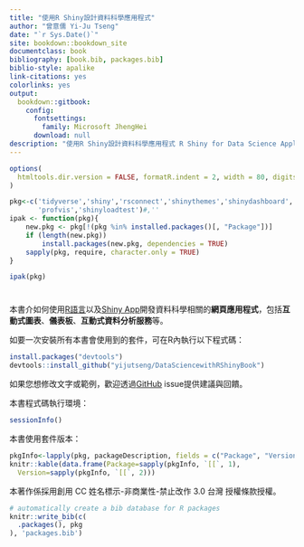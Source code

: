 ```yaml
--- 
title: "使用R Shiny設計資料科學應用程式"
author: "曾意儒 Yi-Ju Tseng"
date: "`r Sys.Date()`"
site: bookdown::bookdown_site
documentclass: book
bibliography: [book.bib, packages.bib]
biblio-style: apalike
link-citations: yes
colorlinks: yes
output: 
  bookdown::gitbook:
    config:
      fontsettings:
        family: Microsoft JhengHei
      download: null
description: "使用R Shiny設計資料科學應用程式 R Shiny for Data Science Application"
---
```

```r
options(
  htmltools.dir.version = FALSE, formatR.indent = 2, width = 80, digits = 2
)

pkg<-c('tidyverse','shiny','rsconnect','shinythemes','shinydashboard',
       'profvis','shinyloadtest')#,''
ipak <- function(pkg){
    new.pkg <- pkg[!(pkg %in% installed.packages()[, "Package"])]
    if (length(new.pkg)) 
        install.packages(new.pkg, dependencies = TRUE)
    sapply(pkg, require, character.only = TRUE)
}

ipak(pkg)
```

# {- #preface}

本書介如何使用[R語言](https://www.r-project.org/){target="_blank"}以及[Shiny App](https://shiny.rstudio.com/){target="_blank"}開發資料科學相關的**網頁應用程式**，包括**互動式圖表**、**儀表板**、**互動式資料分析服務**等。

如要一次安裝所有本書會使用到的套件，可在R內執行以下程式碼：
```r
install.packages("devtools")
devtools::install_github("yijutseng/DataSciencewithRShinyBook")
```


如果您想修改文字或範例，歡迎透過[GitHub](https://github.com/yijutseng/DataSciencewithRShinyBook/issues){target="_blank"} issue提供建議與回饋。

本書程式碼執行環境：
```r
sessionInfo()
```

本書使用套件版本：
```r
pkgInfo<-lapply(pkg, packageDescription, fields = c("Package", "Version"))
knitr::kable(data.frame(Package=sapply(pkgInfo, `[[`, 1),
  Version=sapply(pkgInfo, `[[`, 2)))
```


本著作係採用創用 CC 姓名標示-非商業性-禁止改作 3.0 台灣 授權條款授權。

```r
# automatically create a bib database for R packages
knitr::write_bib(c(
  .packages(), pkg
), 'packages.bib')
```
